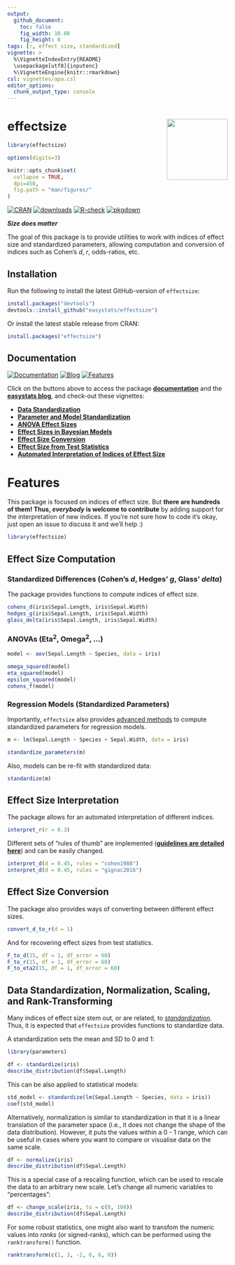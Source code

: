 ```yaml
---
output: 
  github_document:
    toc: false
    fig_width: 10.08
    fig_height: 6
tags: [r, effect size, standardized]
vignette: >
  %\VignetteIndexEntry{README}
  \usepackage[utf8]{inputenc}
  %\VignetteEngine{knitr::rmarkdown}
csl: vignettes/apa.csl
editor_options: 
  chunk_output_type: console
---
```

# effectsize <img src='man/figures/logo.png' align="right" height="139" />

```r
library(effectsize)

options(digits=3)

knitr::opts_chunk$set(
  collapse = TRUE,
  dpi=450,
  fig.path = "man/figures/"
)
```

[![CRAN](http://www.r-pkg.org/badges/version/effectsize)](https://cran.r-project.org/package=effectsize)
[![downloads](http://cranlogs.r-pkg.org/badges/effectsize)](https://cran.r-project.org/package=effectsize)
[![R-check](https://github.com/easystats/effectsize/workflows/R-check/badge.svg)](https://github.com/easystats/effectsize/actions)
[![pkgdown](https://github.com/easystats/effectsize/workflows/pkgdown/badge.svg)](https://github.com/easystats/effectsize/actions)
<!-- [![Build Status](https://travis-ci.org/easystats/effectsize.svg?branch=master)](https://travis-ci.org/easystats/effectsize) -->
<!-- [![codecov](https://codecov.io/gh/easystats/effectsize/branch/master/graph/badge.svg)](https://codecov.io/gh/easystats/effectsize) -->


***Size does matter***

The goal of this package is to provide utilities to work with indices of effect size and standardized parameters, allowing computation and conversion of indices such as Cohen's *d*, *r*, odds-ratios, etc.


## Installation


Run the following to install the latest GitHub-version of `effectsize`:
```r
install.packages("devtools")
devtools::install_github("easystats/effectsize")
```

Or install the latest stable release from CRAN:

```r
install.packages("effectsize")
```

## Documentation

[![Documentation](https://img.shields.io/badge/documentation-effectsize-orange.svg?colorB=E91E63)](https://easystats.github.io/effectsize/)
[![Blog](https://img.shields.io/badge/blog-easystats-orange.svg?colorB=FF9800)](https://easystats.github.io/blog/posts/)
[![Features](https://img.shields.io/badge/features-effectsize-orange.svg?colorB=2196F3)](https://easystats.github.io/effectsize/reference/index.html)

Click on the buttons above to access the package [**documentation**](https://easystats.github.io/effectsize/) and the [**easystats blog**](https://easystats.github.io/blog/posts/), and check-out these vignettes:

- [**Data Standardization**](https://easystats.github.io/effectsize/articles/standardize_data.html)
- [**Parameter and Model Standardization**](https://easystats.github.io/effectsize/articles/standardize_parameters.html)
- [**ANOVA Effect Sizes**](https://easystats.github.io/effectsize/articles/anovaES.html)
- [**Effect Sizes in Bayesian Models**](https://easystats.github.io/effectsize/articles/bayesian_models.html)
- [**Effect Size Conversion**](https://easystats.github.io/effectsize/articles/convert.html)
- [**Effect Size from Test Statistics**](https://easystats.github.io/effectsize/articles/from_test_statistics.html)
- [**Automated Interpretation of Indices of Effect Size**](https://easystats.github.io/effectsize/articles/interpret.html)



# Features

This package is focused on indices of effect size. But **there are hundreds of them! Thus, *everybody* is welcome to contribute** by adding support for the interpretation of new indices. If you're not sure how to code it's okay, just open an issue to discuss it and we'll help :)

```r
library(effectsize)
```

## Effect Size Computation

### Standardized Differences (Cohen's *d*, Hedges' *g*, Glass' *delta*)

The package provides functions to compute indices of effect size.

```r
cohens_d(iris$Sepal.Length, iris$Sepal.Width)
hedges_g(iris$Sepal.Length, iris$Sepal.Width)
glass_delta(iris$Sepal.Length, iris$Sepal.Width)
```

### ANOVAs (Eta<sup>2</sup>, Omega<sup>2</sup>, ...)

```r
model <- aov(Sepal.Length ~ Species, data = iris)

omega_squared(model)
eta_squared(model)
epsilon_squared(model)
cohens_f(model)
```


### Regression Models (Standardized Parameters)

Importantly, `effectsize` also provides [advanced methods](https://easystats.github.io/effectsize/articles/standardize_parameters.html) to compute standardized parameters for regression models.

```r
m <- lm(Sepal.Length ~ Species + Sepal.Width, data = iris)

standardize_parameters(m)
```

Also, models can be re-fit with standardized data:

```r
standardize(m)
```

<!-- add cohens_f2? -->

## Effect Size Interpretation

The package allows for an automated interpretation of different indices. 

```r
interpret_r(r = 0.3)
```

Different sets of "rules of thumb" are implemented ([**guidelines are detailed here**](https://easystats.github.io/effectsize/articles/interpret.html)) and can be easily changed.


```r
interpret_d(d = 0.45, rules = "cohen1988")
interpret_d(d = 0.45, rules = "gignac2016")
```


## Effect Size Conversion

The package also provides ways of converting between different effect sizes.

```r
convert_d_to_r(d = 1)
```

And for recovering effect sizes from test statistics.

```r
F_to_d(15, df = 1, df_error = 60)
F_to_r(15, df = 1, df_error = 60)
F_to_eta2(15, df = 1, df_error = 60)
```

## Data Standardization, Normalization, Scaling, and Rank-Transforming

Many indices of effect size stem out, or are related, to [*standardization*](https://easystats.github.io/effectsize/articles/standardize_parameters.html). Thus, it is expected that `effectsize` provides functions to standardize data.


A standardization sets the mean and SD to 0 and 1:

```r
library(parameters)

df <- standardize(iris)
describe_distribution(df$Sepal.Length)
```

This can be also applied to statistical models:

```r
std_model <- standardize(lm(Sepal.Length ~ Species, data = iris))
coef(std_model)
```


Alternatively, normalization is similar to standardization in that it is a linear translation of the parameter space (i.e., it does not change the shape of the data distribution). However, it puts the values within a 0 - 1 range, which can be useful in cases where you want to compare or visualise data on the same scale. 

```r
df <- normalize(iris)
describe_distribution(df$Sepal.Length)
```


This is a special case of a rescaling function, which can be used to rescale the data to an arbitrary new scale. Let's change all numeric variables to "percentages": 

```r
df <- change_scale(iris, to = c(0, 100)) 
describe_distribution(df$Sepal.Length)
```


For some robust statistics, one might also want to transfom the numeric values into *ranks* (or signed-ranks), which can be performed using the `ranktransform()` function.

```r
ranktransform(c(1, 3, -2, 6, 6, 0))
```



